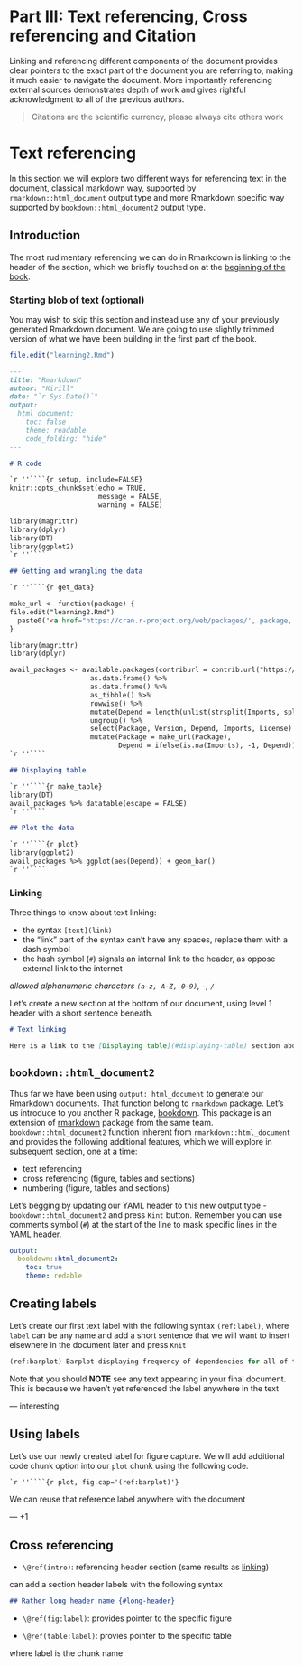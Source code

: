 # Part III: Text referencing, Cross referencing and Citation {- #refs}

Linking and referencing different components of the document provides clear pointers to the exact part of the document you are referring to, making it much easier to navigate the document. More importantly referencing external sources demonstrates depth of work and gives rightful acknowledgment to all of the previous authors. 

> Citations are the scientific currency, please always cite others work

# Text referencing

In this section we will explore two different ways for referencing text in the document, classical markdown way, supported by `rmarkdown::html_document` output type and more Rmarkdown specific way supported by `bookdown::html_document2` output type.

## Introduction

The most rudimentary referencing we can do in Rmarkdown is linking to the header of the section, which we briefly touched on at the [beginning of the book](#images).

### Starting blob of text (optional)

You may wish to skip this section and instead use any of your previously generated Rmarkdown document. We are going to use slightly trimmed version of what we have been building in the first part of the book.

```r
file.edit("learning2.Rmd")
```

````markdown
---
title: "Rmarkdown"
author: "Kirill"
date: "`r Sys.Date()`"
output:
  html_document:
    toc: false
    theme: readable
    code_folding: "hide"
---

# R code

`r ''````{r setup, include=FALSE}
knitr::opts_chunk$set(echo = TRUE,
                      message = FALSE,
                      warning = FALSE)

library(magrittr)
library(dplyr)
library(DT)
library(ggplot2)
`r ''````

## Getting and wrangling the data

`r ''````{r get_data}

make_url <- function(package) {
file.edit("learning2.Rmd")
  paste0('<a href="https://cran.r-project.org/web/packages/', package, '">', package, '</a>')
}

library(magrittr)
library(dplyr)

avail_packages <- available.packages(contriburl = contrib.url("https://mirror.aarnet.edu.au/pub/CRAN/")) %>%
                    as.data.frame() %>% 
                    as.data.frame() %>% 
                    as_tibble() %>% 
                    rowwise() %>% 
                    mutate(Depend = length(unlist(strsplit(Imports, split = ",")))) %>% 
                    ungroup() %>% 
                    select(Package, Version, Depend, Imports, License) %>% 
                    mutate(Package = make_url(Package),
                           Depend = ifelse(is.na(Imports), -1, Depend)) 
`r ''````

## Displaying table

`r ''````{r make_table}
library(DT)
avail_packages %>% datatable(escape = FALSE)
`r ''````

## Plot the data

`r ''````{r plot}
library(ggplot2)
avail_packages %>% ggplot(aes(Depend)) + geom_bar()
`r ''````
````

### Linking

Three things to know about text linking:

- the syntax `[text](link)`
- the "link" part of the syntax can't have any spaces, replace them with a dash symbol
- the hash symbol (`#`) signals an internal link to the header, as oppose external link to the internet

_allowed alphanumeric characters `(a-z, A-Z, 0-9)`, `-`, `/`_

Let's create a new section at the bottom of our document, using level 1 header with a short sentence beneath. 

```markdown
# Text linking

Here is a link to the [Displaying table](#displaying-table) section above
```

## `bookdown::html_document2`

Thus far we have been using `output: html_document` to generate our Rmarkdown documents. That function belong to `rmarkdown` package. Let's us introduce to you another R package, [bookdown](https://github.com/rstudio/bookdown). This package is an extension of [rmarkdown](https://github.com/rstudio/rmarkdown) package from the same team. `bookdown::html_document2` function inherent from `rmarkdown::html_document` and provides the following additional features, which we will explore in subsequent section, one at a time:

- text referencing
- cross referencing (figure, tables and sections)
- numbering (figure, tables and sections)

Let's begging by updating our YAML header to this new output type - `bookdown::html_document2` and press `Kint` button. Remember you can use comments symbol (`#`) at the start of the line to mask specific lines in the YAML header.

```yaml
output:
  bookdown::html_document2:
    toc: true
    theme: redable
```

## Creating labels

Let's create our first text label with the following syntax `(ref:label)`, where `label` can be any name and add a short sentence that we will want to insert elsewhere in the document later and press `Knit`

```r
(ref:barplot) Barplot displaying frequency of dependencies for all of the R packages in the CRAN repository to date `r Sys.Date()`
```

Note that you should **NOTE** see any text appearing in your final document. This is because we haven't yet referenced the label anywhere in the text

--- interesting

## Using labels

Let's use our newly created label for figure capture. We will add additional code chunk option into our `plot` chunk using the following code. 

````markdown
`r ''````{r plot, fig.cap='(ref:barplot)'}

````

We can reuse that reference label anywhere with the document

--- +1

## Cross referencing


- `\@ref(intro)`: referencing header section (same results as [linking](#linking))

can add a section header labels with the following syntax 

```markdown
## Rather long header name {#long-header}
```

- `\@ref(fig:label)`: provides pointer to the specific figure

- `\@ref(table:label)`: provies pointer to the specific table

where label is the chunk name

